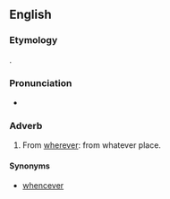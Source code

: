 ==English==

===Etymology===
{{compound|whence|soever|lang=en}}.

===Pronunciation===
* {{rhymes|ɛvə(ɹ)|lang=en}}

===Adverb===
{{en-adv|-}}

# {{lb|en|archaic}} From [[wherever]]: from whatever place.

====Synonyms====
* {{sense|from whatever place}} [[whencever]]
